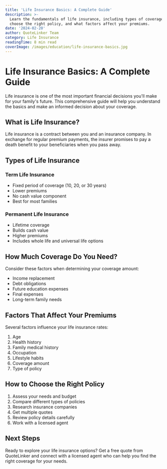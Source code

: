 ```yaml
---
title: 'Life Insurance Basics: A Complete Guide'
description: >-
  Learn the fundamentals of life insurance, including types of coverage, how to
  choose the right policy, and what factors affect your premiums.
date: '2024-02-20'
author: QuoteLinker Team
category: Life Insurance
readingTime: 8 min read
coverImage: /images/education/life-insurance-basics.jpg
---
```


# Life Insurance Basics: A Complete Guide

<Link href="/learn/life-insurance-basics">Life insurance</Link> is one of the most important financial decisions you'll make for your family's future. This comprehensive guide will help you understand the basics and make an informed decision about your coverage.

## What is Life Insurance?

Life insurance is a contract between you and an insurance company. In exchange for regular premium payments, the insurer promises to pay a death benefit to your beneficiaries when you pass away.

## Types of Life Insurance

### Term Life Insurance
- Fixed period of coverage (10, 20, or 30 years)
- Lower premiums
- No cash value component
- Best for most families

### Permanent Life Insurance
- Lifetime coverage
- Builds cash value
- Higher premiums
- Includes whole life and universal life options

## How Much Coverage Do You Need?

Consider these factors when determining your coverage amount:
- Income replacement
- Debt obligations
- Future education expenses
- Final expenses
- Long-term family needs

## Factors That Affect Your Premiums

Several factors influence your life insurance rates:
1. Age
2. Health history
3. Family medical history
4. Occupation
5. Lifestyle habits
6. Coverage amount
7. Type of policy

## How to Choose the Right Policy

1. Assess your needs and budget
2. Compare different types of policies
3. Research insurance companies
4. Get multiple quotes
5. Review policy details carefully
6. Work with a licensed agent

## Next Steps

Ready to explore your life insurance options? Get a free quote from QuoteLinker and connect with a licensed agent who can help you find the right coverage for your needs. 
